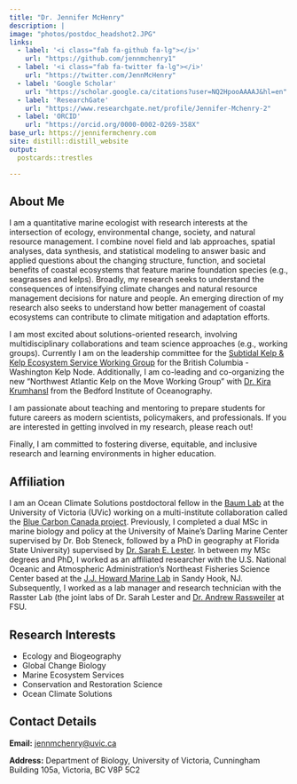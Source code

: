 ```yaml
---
title: "Dr. Jennifer McHenry"
description: |
image: "photos/postdoc_headshot2.JPG"
links:
  - label: '<i class="fab fa-github fa-lg"></i>'
    url: "https://github.com/jennmchenry1"
  - label: '<i class="fab fa-twitter fa-lg"></i>'
    url: "https://twitter.com/JennMcHenry"
  - label: 'Google Scholar'
    url: "https://scholar.google.ca/citations?user=NQ2HpooAAAAJ&hl=en"
  - label: 'ResearchGate'
    url: "https://www.researchgate.net/profile/Jennifer-Mchenry-2"
  - label: 'ORCID'
    url: "https://orcid.org/0000-0002-0269-358X"
base_url: https://jennifermchenry.com
site: distill::distill_website
output:
  postcards::trestles

---
```


## About Me

I am a quantitative marine ecologist with research interests at the intersection of ecology, environmental change, society, and natural resource management. I combine novel field and lab approaches, spatial analyses, data synthesis, and statistical modeling to answer basic and applied questions about the changing structure, function, and societal benefits of coastal ecosystems that feature marine foundation species (e.g., seagrasses and kelps). Broadly, my research seeks to understand the consequences of intensifying climate changes and natural resource management decisions for nature and people. An emerging direction of my research also seeks to understand how better management of coastal ecosystems can contribute to climate mitigation and adaptation efforts. 

I am most excited about solutions-oriented research, involving multidisciplinary collaborations and team science approaches (e.g., working groups). Currently I am on the leadership committee for the [Subtidal Kelp & Kelp Ecosystem Service Working Group](https://kelpnode.org/working-groups/subtidal-kelp-ecosystem-services) for the British Columbia - Washington Kelp Node. Additionally, I am co-leading and co-organizing the new "Northwest Atlantic Kelp on the Move Working Group" with [Dr. Kira Krumhansl](https://kirakrumhansl.com/about/) from the Bedford Institute of Oceanography. 

I am passionate about teaching and mentoring to prepare students for future careers as modern scientists, policymakers, and professionals. If you are interested in getting involved in my research, please reach out!

Finally, I am committed to fostering diverse, equitable, and inclusive research and learning environments in higher education. 


## Affiliation
I am an Ocean Climate Solutions postdoctoral fellow in the [Baum Lab](https://www.juliakbaum.org/) at the University of Victoria (UVic) working on a multi-institute collaboration called the [Blue Carbon Canada project](www.BlueCarbonCanada.ca). Previously, I completed a dual MSc in marine biology and policy at the University of  Maine's Darling Marine Center supervised by Dr. Bob Steneck, followed by a PhD in geography at Florida State University) supervised by [Dr. Sarah E. Lester](www.lester-lab.org). In between my MSc degrees and PhD, I worked as an affiliated researcher with the U.S. National Oceanic and Atmospheric Administration's Northeast Fisheries Science Center based at the [J.J. Howard Marine Lab](https://www.fisheries.noaa.gov/about/james-j-howard-marine-sciences-laboratory-sandy-hook) in Sandy Hook, NJ. Subsequently, I worked as a lab manager and research technician with the Rasster Lab (the joint labs of Dr. Sarah Lester and [Dr. Andrew Rassweiler](www.rassweiler-lab.org) at FSU.   

## Research Interests

- Ecology and Biogeography 
- Global Change Biology
- Marine Ecosystem Services
- Conservation and Restoration Science
- Ocean Climate Solutions

## Contact Details

**Email:** [jennmchenry@uvic.ca](jennmchenry@uvic.ca)

**Address:** Department of Biology, University of Victoria, Cunningham Building 105a, Victoria, BC V8P 5C2


